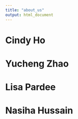 ```yaml
---
title: "about_us"
output: html_document
---
```


# Cindy Ho 

# Yucheng Zhao 

# Lisa Pardee 

# Nasiha Hussain 